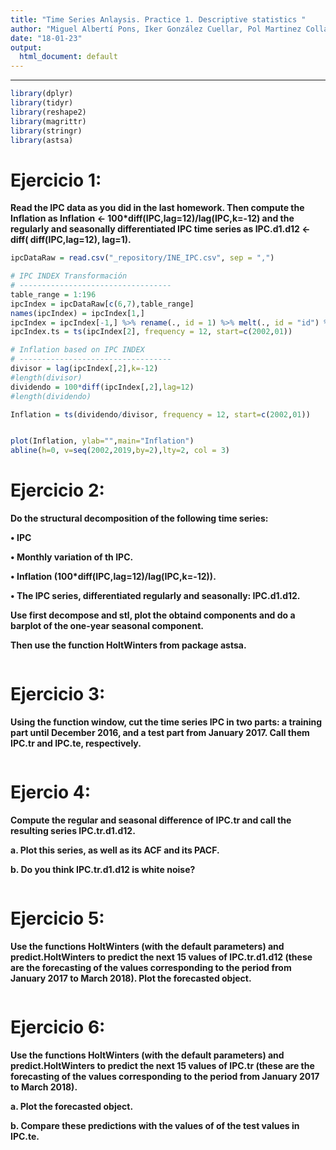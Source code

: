 ```yaml
---
title: "Time Series Anlaysis. Practice 1. Descriptive statistics "
author: "Miguel Albertí Pons, Iker González Cuellar, Pol Martinez Collado"
date: "18-01-23"
output:
  html_document: default
---
```


```{=html}
<style type="text/css">
.main-container {
  max-width: 1200px;
  margin-left: auto;
  margin-right: auto;
}
</style>
```

------------------------------------------------------------------------

```r
library(dplyr)
library(tidyr)
library(reshape2)
library(magrittr)
library(stringr)
library(astsa)
```

# **Ejercicio 1:**

**Read the IPC data as you did in the last homework. Then compute the Inflation as Inflation \<- 100\*diff(IPC,lag=12)/lag(IPC,k=-12) and the regularly and seasonally differentiated IPC time series as IPC.d1.d12 \<- diff( diff(IPC,lag=12), lag=1).**

```r
ipcDataRaw = read.csv("_repository/INE_IPC.csv", sep = ",")

# IPC INDEX Transformación
# ----------------------------------
table_range = 1:196
ipcIndex = ipcDataRaw[c(6,7),table_range]
names(ipcIndex) = ipcIndex[1,]
ipcIndex = ipcIndex[-1,] %>% rename(., id = 1) %>% melt(., id = "id") %>% rename(., date = 2, index = 3) %>% .[,2:3] %>% arrange(., desc(date)) %>% transform(., index = as.double(index), date = as.Date(date))
ipcIndex.ts = ts(ipcIndex[2], frequency = 12, start=c(2002,01))

# Inflation based on IPC INDEX
# ----------------------------------
divisor = lag(ipcIndex[,2],k=-12)
#length(divisor)
dividendo = 100*diff(ipcIndex[,2],lag=12)
#length(dividendo) 

Inflation = ts(dividendo/divisor, frequency = 12, start=c(2002,01))


plot(Inflation, ylab="",main="Inflation")
abline(h=0, v=seq(2002,2019,by=2),lty=2, col = 3)
```

# **Ejercicio 2:**

**Do the structural decomposition of the following time series:**

**• IPC**

**• Monthly variation of th IPC.**

**• Inflation (100\*diff(IPC,lag=12)/lag(IPC,k=-12)).**

**• The IPC series, differentiated regularly and seasonally: IPC.d1.d12.**

**Use first decompose and stl, plot the obtaind components and do a barplot of the one-year seasonal component.**

**Then use the function HoltWinters from package astsa.**

```r

```

# **Ejercicio 3:**

**Using the function window, cut the time series IPC in two parts: a training part until December 2016, and a test part from January 2017. Call them IPC.tr and IPC.te, respectively.**

```r

```

# **Ejercio 4:**

**Compute the regular and seasonal difference of IPC.tr and call the resulting series IPC.tr.d1.d12.**

**a. Plot this series, as well as its ACF and its PACF.**

**b. Do you think IPC.tr.d1.d12 is white noise?**

```r

```

# **Ejercicio 5:**

**Use the functions HoltWinters (with the default parameters) and predict.HoltWinters to predict the next 15 values of IPC.tr.d1.d12 (these are the forecasting of the values corresponding to the period from January 2017 to March 2018). Plot the forecasted object.**

```r

```

# **Ejercicio 6:**

**Use the functions HoltWinters (with the default parameters) and predict.HoltWinters to predict the next 15 values of IPC.tr (these are the forecasting of the values corresponding to the period from January 2017 to March 2018).**

**a. Plot the forecasted object.**

**b. Compare these predictions with the values of of the test values in IPC.te.**

```r

```

